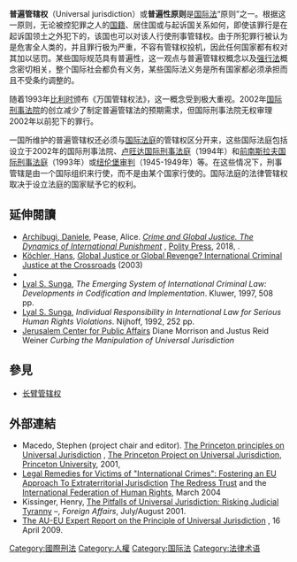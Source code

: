 {{unreferenced|time=2014-10-30T14:09:51+00:00}}

'''普遍管辖权'''（Universal jurisdiction）或'''普遍性原则'''是[[国际法|国际法]]“原则”之一。根据这一原则，无论被控犯罪之人的[[国籍|国籍]]、居住国或与起诉国关系如何，即使该罪行是在起诉国领土之外犯下的，该国也可以对该人行使刑事管辖权。由于所犯罪行被认为是危害全人类的，并且罪行极为严重，不容有管辖权投机，因此任何国家都有权对其加以惩罚。某些国际规范具有普遍性，这一观点与普遍管辖权概念以及[[强行法|强行法]]概念密切相关，整个国际社会都负有义务，某些国际法义务是所有国家都必须承担而且不受条约调整的。

随着1993年[[比利时|比利时]]颁布《万国管辖权法》，这一概念受到极大重视。2002年[[国际刑事法院|国际刑事法院]]的创立减少了制定普遍管辖法的预期需求，但国际刑事法院无权审理2002年以前犯下的罪行。

一国所维护的普遍管辖权还必须与[[国际法庭|国际法庭]]的管辖权区分开来，这些国际法庭包括设立于2002年的国际刑事法院、[[卢旺达国际刑事法庭|卢旺达国际刑事法庭]]（1994年）和[[前南斯拉夫国际刑事法庭|前南斯拉夫国际刑事法庭]]（1993年）或[[纽伦堡审判|纽伦堡审判]]（1945-1949年）等。在这些情况下，刑事管辖是由一个国际组织来行使，而不是由某个国家行使的。国际法庭的法律管辖权取决于设立法庭的国家赋予它的权利。{{citation needed|在纽伦堡审判的实例中，法庭的法律依据是，[[同盟国|同盟国]]行使着依照《德国投降条款》移交给他们的德国主权。}}

==延伸閱讀==
{{refbegin|2}}
* [[Daniele_Archibugi|Archibugi, Daniele]], Pease, Alice. ''[http://politybooks.com/bookdetail/?isbn=9781509512614 Crime and Global Justice. The Dynamics of International Punishment] {{Wayback|url=http://politybooks.com/bookdetail/?isbn=9781509512614 |date=20200407110302 }}'', [[Polity_Press|Polity Press]], 2018, {{ISBN|978-1-50951-262-1}}.
* [[Hans_Köchler|Köchler, Hans]], [[Global_Justice_or_Global_Revenge|Global Justice or Global Revenge? International Criminal Justice at the Crossroads]] (2003)
*{{cite book |title=Universal Jurisdiction: International and Municipal Legal Perspectives |author=Reydams, Luc |publisher=Oxford University Press |year=2004 |isbn=0-19-927426-6}}
* [[Lyal_Sunga|Lyal S. Sunga]], ''The Emerging System of International Criminal Law: Developments in Codification and Implementation''. Kluwer, 1997, 508 pp. {{ISBN|90-411-0472-0}}
* [[Lyal_Sunga|Lyal S. Sunga]], ''Individual Responsibility in International Law for Serious Human Rights Violations''. Nijhoff, 1992, 252 pp. {{ISBN|0-7923-1453-0}}
* [http://www.jcpa.org/text/universal-jurisdiction.pdf Jerusalem Center for Public Affairs] {{Wayback|url=http://www.jcpa.org/text/universal-jurisdiction.pdf |date=20210226210155 }} Diane Morrison and Justus Reid Weiner ''Curbing the Manipulation of Universal Jurisdiction''
{{refend}}

==參見==
*[[长臂管辖权|长臂管辖权]]

==外部連結==
*Macedo, Stephen (project chair and editor). [http://lapa.princeton.edu/hosteddocs/unive_jur.pdf The Princeton principles on Universal Jurisdiction] {{Wayback|url=http://lapa.princeton.edu/hosteddocs/unive_jur.pdf |date=20210323022642 }}, [https://web.archive.org/web/20040203104423/http://www.law.uc.edu/morgan2/newsdir/univjuris.html The Princeton Project on Universal Jurisdiction], [[Princeton_University|Princeton University]], 2001, {{ISBN|0-9711859-0-5}}
*[https://web.archive.org/web/20060623044038/http://www.redress.org/publications/LegalRemediesFinal.pdf Legal Remedies for Victims of "International Crimes": Fostering an EU Approach To Extraterritorial Jurisdiction] [[Redress_(charitable_organisation)|The Redress Trust]] and the [[International_Federation_of_Human_Rights|International Federation of Human Rights]], March 2004
*Kissinger, Henry,  [http://www.globalpolicy.org/intljustice/general/2001/07kiss.htm The Pitfalls of Universal Jurisdiction: Risking Judicial Tyranny] {{Wayback|url=http://www.globalpolicy.org/intljustice/general/2001/07kiss.htm |date=20200407110310 }} –, ''Foreign Affairs'', July/August 2001.
*[https://www.scribd.com/doc/14984540/The-AUEU-Expert-Report-on-the-Principle-of-Universal-Jurisdiction The AU-EU Expert Report on the Principle of Universal Jurisdiction] {{Wayback|url=https://www.scribd.com/doc/14984540/The-AUEU-Expert-Report-on-the-Principle-of-Universal-Jurisdiction |date=20140201143015 }}, 16 April 2009.
 
{{國際刑事法|state=expanded}}

[[Category:國際刑法|Category:國際刑法]]
[[Category:人權|Category:人權]]
[[Category:国际法|Category:国际法]]
[[Category:法律术语|Category:法律术语]]